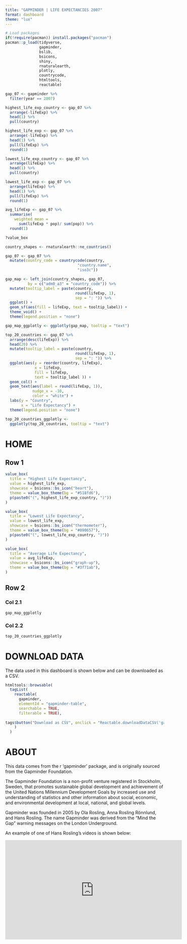 ```yaml
---
title: "GAPMINDER | LIFE EXPECTANCIES 2007"
format: dashboard
theme: "lux"
---
```


```r
# Load packages
if(!require(pacman)) install.packages("pacman")
pacman::p_load(tidyverse, 
               gapminder,
               bslib,
               bsicons,
               shiny,
               rnaturalearth,
               plotly,
               countrycode,
               htmltools,
               reactable)
```

```r
gap_07 <- gapminder %>% 
  filter(year == 2007)

highest_life_exp_country <- gap_07 %>% 
  arrange(-lifeExp) %>%
  head(1) %>% 
  pull(country)

highest_life_exp <- gap_07 %>% 
  arrange(-lifeExp) %>%
  head(1) %>% 
  pull(lifeExp) %>% 
  round(1)

lowest_life_exp_country <- gap_07 %>% 
  arrange(lifeExp) %>%
  head(1) %>% 
  pull(country)

lowest_life_exp <- gap_07 %>% 
  arrange(lifeExp) %>%
  head(1) %>% 
  pull(lifeExp) %>% 
  round(1)

avg_lifeExp <- gap_07 %>% 
  summarise(
    weighted_mean = 
      sum(lifeExp * pop)/ sum(pop)) %>% 
  round(1)

?value_box
```

```r
country_shapes <- rnaturalearth::ne_countries()

gap_07 <- gap_07 %>% 
  mutate(country_code = countrycode(country,
                                "country.name",
                                "iso3c"))

gap_map <- left_join(country_shapes, gap_07,
          by = c("adm0_a3" = "country_code")) %>%
  mutate(tooltip_label = paste(country,
                               round(lifeExp, 1),
                               sep = ": ")) %>% 
  ggplot() +
  geom_sf(aes(fill = lifeExp, text = tooltip_label)) +
  theme_void() +
  theme(legend.position = "none")

gap_map_ggplotly <- ggplotly(gap_map, tooltip = "text")
```

```r
top_20_countries <- gap_07 %>% 
  arrange(desc(lifeExp)) %>% 
  head(20) %>%
  mutate(tooltip_label = paste(country,
                               round(lifeExp, 1),
                               sep = ": ")) %>% 
  ggplot(aes(y = reorder(country, lifeExp), 
             x = lifeExp,
             fill = lifeExp,
             text = tooltip_label )) +
  geom_col() +
  geom_text(aes(label = round(lifeExp, 1)), 
            nudge_x = -10,
            color = "white") +
  labs(y = "Country",
       x = "Life Expectancy") +
  theme(legend.position = "none")

top_20_countries_ggplotly <- 
  ggplotly(top_20_countries, tooltip = "text")

```


# HOME

## Row 1 {height=25%}

```r
value_box(
  title = "Highest Life Expectancy",
  value = highest_life_exp,
  showcase = bsicons::bs_icon("heart"),
  theme = value_box_theme(bg = "#518fd6"),
  p(paste0("(", highest_life_exp_country, ")"))
)
```

```r
value_box(
  title = "Lowest Life Expectancy",
  value = lowest_life_exp,
  showcase = bsicons::bs_icon("thermometer"),
  theme = value_box_theme(bg = "#090657"),
  p(paste0("(", lowest_life_exp_country, ")"))
)
```

```r
value_box(
  title = "Average Life Expectancy",
  value = avg_lifeExp,
  showcase = bsicons::bs_icon("graph-up"),
  theme = value_box_theme(bg = "#3f71ab"),
)
```

## Row 2 {height=75%}

### Col 2.1 {width=70%}

```r
gap_map_ggplotly
```

### Col 2.2 {width=30%}

```r
top_20_countries_ggplotly
```


# DOWNLOAD DATA

The data used in this dashboard is shown below and can be downloaded as a CSV.

```r
htmltools::browsable(
  tagList(
    reactable(
      gapminder,
      elementId = "gapminder-table",
      searchable = TRUE,
      filterable = TRUE),
      
tags$button("Download as CSV", onclick = "Reactable.downloadDataCSV('gapminder-table')")
    )
  )

```

# ABOUT

This data comes from the r 'gapminder' package, and is originally sourced from the Gapminder Foundation.

The Gapminder Foundation is a non-profit venture registered in Stockholm, Sweden, that promotes sustainable global development and achievement of the United Nations Millennium Development Goals by increased use and understanding of statistics and other information about social, economic, and environmental development at local, national, and global levels.

Gapminder was founded in 2005 by Ola Rosling, Anna Rosling Rönnlund, and Hans Rosling. The name Gapminder was derived from the "Mind the Gap" warning messages on the London Underground.

An example of one of Hans Rosling's videos is shown below:

<iframe width="560" height="315" src="https://www.youtube.com/embed/hVimVzgtD6w?si=4LTa3XF8pDKuH3b1" title="YouTube video player" frameborder="0" allow="accelerometer; autoplay; clipboard-write; encrypted-media; gyroscope; picture-in-picture; web-share" referrerpolicy="strict-origin-when-cross-origin" allowfullscreen></iframe>